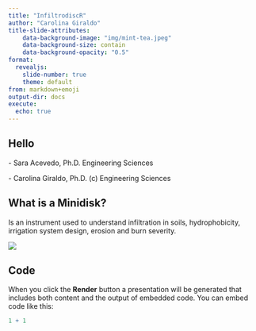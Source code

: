 ```yaml
---
title: "InfiltrodiscR"
author: "Carolina Giraldo"
title-slide-attributes:
    data-background-image: "img/mint-tea.jpeg"
    data-background-size: contain
    data-background-opacity: "0.5"
format:
  revealjs: 
    slide-number: true
    theme: default
from: markdown+emoji
output-dir: docs
execute:
  echo: true
---
```


## Hello

::: incremental
\- Sara Acevedo, Ph.D. Engineering Sciences

\- Carolina Giraldo, Ph.D. (c) Engineering Sciences
:::

## What is a Minidisk?

Is an instrument used to understand infiltration in soils, hydrophobicity, irrigation system design, erosion and burn severity.

![](images/mini.png){fig-align="center"}

## Code

When you click the **Render** button a presentation will be generated that includes both content and the output of embedded code. You can embed code like this:

```r
1 + 1
```
